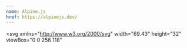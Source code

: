```yaml
---
name: Alpine.js
href: https://alpinejs.dev/
---
```


<svg
  xmlns="http://www.w3.org/2000/svg"
  width="69.43"
  height="32"
  viewBox="0 0 256 118"
>
  <path fill="#77C1D2" d="M199.111 0L256 56.639l-56.889 56.64l-56.889-56.64z" />
  <path
    class="fill-[#2D3441] dark:fill-white"
    d="m56.889 0l117.938 117.421H61.049L0 56.639z"
  />
</svg>
